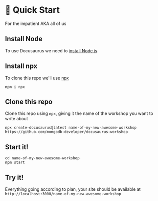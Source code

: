 # 🏁 Quick Start 

For the impatient AKA all of us

## Install Node

To use Docusaurus we need to [install Node.js](https://nodejs.org/en/download)

## Install npx

To clone this repo we'll use [npx](https://www.npmjs.com/package/npx)

```shell
npm i npx
```

## Clone this repo
 
Clone this repo using `npx`, giving it the name of the workshop you want to write about

```shell
npx create-docusaurus@latest name-of-my-new-awesome-workshop https://github.com/mongodb-developer/docusaurus-workshop
```

## Start it!

```shell
cd name-of-my-new-awesome-workshop
npm start
```

## Try it!

Everything going according to plan, your site should be available at `http://localhost:3000/name-of-my-new-awesome-workshop`